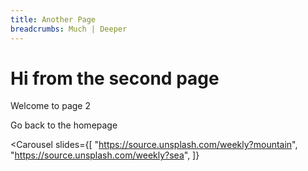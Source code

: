 ```yaml
---
title: Another Page
breadcrumbs: Much | Deeper
---
```



# Hi from the second page

Welcome to page 2

<Link to="/">Go back to the homepage</Link>

<Carousel
  slides={[
    "https://source.unsplash.com/weekly?mountain",
    "https://source.unsplash.com/weekly?sea",
  ]}
></Carousel>